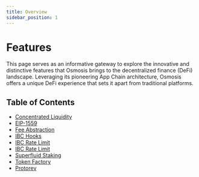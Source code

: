 ```yaml
---
title: Overview
sidebar_position: 1
---
```


# Features


This page serves as an informative gateway to explore the innovative and distinctive features that Osmosis brings to the decentralized finance (DeFi) landscape. Leveraging its pioneering App Chain architecture, Osmosis offers a unique DeFi experience that sets it apart from traditional platforms. 

## Table of Contents
  - [Concentrated Liquidity](/overview/features/concentrated-liquidity)
  - [EIP-1559](/overview/features/eip-1559)
  - [Fee Abstraction](/overview/features/fee-abstraction)
  - [IBC Hooks](/overview/features/ibc-hooks)
  - [IBC Rate Limit](/overview/features/ibc-rate-limit)
  - [IBC Rate Limit](/overview/features/ibc-rate-limit)
  - [Superfluid Staking](/overview/features/superfluid)
  - [Token Factory](/overview/features/tokenfactory)
  - [Protorev](/overview/features/protorev)

